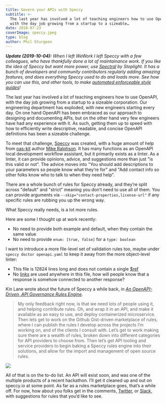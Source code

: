 ```yaml
---
title: Govern your APIs with Speccy
subtitle: >-
  The last year has involved a lot of teaching engineers how to use OpenAPI,
  with the day job growing from a startup to a sizeable…
date: 2018-07-23
coverImage: speccy.jpeg
type: blog
author: Phil Sturgeon
---
```


_**Update (2019-10-04):** When I left WeWork I left Speccy with a few
colleagues, who have thankfully done a lot of maintainance work. If you like the
idea of Speccy but want more power, use
[Spectral](https://stoplight.io/spectral/) by Stoplight. It has a bunch of
developers and community contributors regularly adding amazing features, and
does everything Speccy used to do and loads more. See how you can use this, and
other tools, to make [automated enforceable style
guides](/blog/automated-style-guides-for-any-api)!_

The last year has involved a lot of teaching engineers how to use OpenAPI, with
the day job growing from a startup to a sizeable corporation. Our engineering
department has exploded, with new engineers starting every day. On one hand
OpenAPI has been embraced as our approach to designing and documenting APIs, but
on the other hand very few engineers have had any experience with it. As such,
getting them up to speed with how to efficiently write descriptive, readable,
and concise OpenAPI definitions has been a sizeable challenge.

To meet that challenge, [Speccy](http://speccy.io/) was created, with a huge
amount of help from [oas-kit](https://github.com/Mermade/oas-kit/) author [Mike
Ralphson](https://github.com/MikeRalphson). It has many functions as an OpenAPI
local development workflow assistant, but it primarily exists as a linter. As a
linter, it can provide opinions, advice, and suggestions more than just "is this
valid or not". The advice moves into "You should add descriptions to your
parameters so people know what they’re for" and "Add contact info so other folks
know who to talk to when they need help".

There are a whole bunch of rules for Speccy already, and they’re split across
"default" and "strict" meaning you don’t need to use all of them. You can
provide arguments via `--skip="contact-properties,license-url"` if any specific
rules are rubbing you up the wrong way.

What Speccy really needs, is a lot more rules.

Here are some I thought up at work recently:

- No need to provide both example and default, when they contain the same
value 
- No need to provide `enum: [true, false]` for a `type: boolean`

I want to introduce a more file-level set of validation rules too, maybe under
`speccy doctor openapi.yaml` to keep it away from the more object-level linter:


- This file is 12824 lines long and does not contain a single
[$ref](https://swagger.io/docs/specification/using-ref/) 
- No
[links](https://swagger.io/specification/#linkObject) are used anywhere in this
file, how will people know that a response is somehow connected to another
response?

Kin Lane wrote about the future of Speccy a while back, in [_An OpenAPI-Driven,
API Governance Rules
Engine_](https://apievangelist.com/2018/03/05/an-openapi-rules-engine/).

> My only feedback right now, is that we need lots of people using it, and
helping contribute rules. Oh, and wrap it in an API, and make it available as an
easy to use, and deploy containerized microservice. Then lets get to work on the
Github Gist-driven marketplace of rules, where I can publish the rules I develop
across the projects I’m working on, and of the clients I consult with. Let’s get
to work making sure there are a wealth of rules, broken down into different
categories for API providers to choose from. Then let’s get API tooling and
service providers to begin baking a Speccy rules engine into their solutions,
and allow for the import and management of open source rules.

![](https://cdn-images-1.medium.com/max/600/1*ghPDCekwdC7NySJIHijPvQ.jpeg)

All of that is on the to-do list. An API will exist soon, and was one of the
multiple products of a recent hackathon. I’ll get it cleaned up and out on
speccy.io at some point. As far as a rules marketplace goes, that’s a while off.
For now, how about you folks get in the comments,
[Twitter](https://twitter.com/apisyouwonthate/), or
[Slack,](http://slack.apisyouwonthate.com) with suggestions for rules that you’d
like to see.
